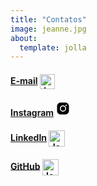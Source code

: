 ---
title: "Contatos"
image: jeanne.jpg
about:
  template: jolla
---

<html>

<body>

<p>

<h4>

::: {style="text-align:left"}
️[E-mail](mailto:jfranco.jraf@gmail.com) <img src="https://img.icons8.com/ios-filled/512/apple-mail.png" alt="Jeanne-HTML" align="center" height="24" width="24"/>
:::

</h4>

</p>

</body>

</html>

<html>

<body>

<div style="text-align:left">

<p>

<h4>

::: {style="text-align:left"}
️️[Instagram](https://www.instagram.com/jea.franco/) <svg xmlns="http://www.w3.org/2000/svg" x="0px" y="0px" width="24" height="24" viewBox="0 0 48 48"> <path d="M 16.5 5 C 10.159 5 5 10.159 5 16.5 L 5 31.5 C 5 37.841 10.159 43 16.5 43 L 31.5 43 C 37.841 43 43 37.841 43 31.5 L 43 16.5 C 43 10.159 37.841 5 31.5 5 L 16.5 5 z M 34 12 C 35.105 12 36 12.895 36 14 C 36 15.104 35.105 16 34 16 C 32.895 16 32 15.104 32 14 C 32 12.895 32.895 12 34 12 z M 24 14 C 29.514 14 34 18.486 34 24 C 34 29.514 29.514 34 24 34 C 18.486 34 14 29.514 14 24 C 14 18.486 18.486 14 24 14 z M 24 17 A 7 7 0 1 0 24 31 A 7 7 0 1 0 24 17 z"></path> </svg>
:::

</p>

</body>

</html>

<html>

<body>

<div style="text-align:left">

<p>

<h4>

::: {style="text-align:left"}
[LinkedIn](https://www.linkedin.com/in/francojra/) <img src="https://img.icons8.com/ios-glyphs/512/linkedin-circled.png" alt="Jeanne-HTML" align="center" height="26" width="26"/>
:::

</p>

</h4>

</div style="text-align:left">

</body>

</html>

<html>

<body>

<div style="text-align:left">

<p>

<h4>

::: {style="text-align:left"}
[GitHub](https://github.com/francojra) <img src="https://img.icons8.com/ios-glyphs/512/github.png" alt="Jeanne-HTML" align="center" height="26" width="26"/>
:::

</p>

</h4>

</div style="text-align:left">

</body>

</html>
